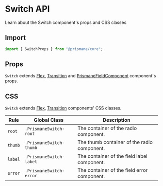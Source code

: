 # Switch API

Learn about the Switch component's props and CSS classes.

## Import

```js
import { SwitchProps } from "@prismane/core";
```

## Props

`Switch` extends [Flex](/docs/components-api/flex-api), [Transition](/docs/components-api/transition-api) and [PrismaneFieldComponent](/docs/getting-started/overview) component's props.

## CSS

`Switch` extends [Flex](/docs/components-api/flex-api), [Transition](/docs/components-api/transition-api) components' CSS classes.

| Rule    | Global Class            | Description                                 |
| ------- | ----------------------- | ------------------------------------------- |
| `root`  | `.PrismaneSwitch-root`  | The container of the radio component.       |
| `thumb` | `.PrismaneSwitch-thumb` | The thumb container of the radio component. |
| `label` | `.PrismaneSwitch-label` | The container of the field label component. |
| `error` | `.PrismaneSwitch-error` | The container of the field error component. |
